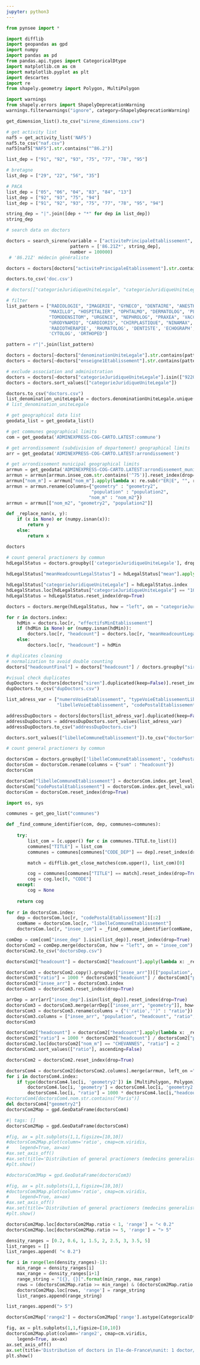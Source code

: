 ```yaml
---
jupyter: python3
---
```


```python
from pynsee import *

import difflib
import geopandas as gpd
import numpy
import pandas as pd
from pandas.api.types import CategoricalDtype
import matplotlib.cm as cm
import matplotlib.pyplot as plt
import descartes
import re
from shapely.geometry import Polygon, MultiPolygon
```

```python
import warnings
from shapely.errors import ShapelyDeprecationWarning
warnings.filterwarnings("ignore", category=ShapelyDeprecationWarning)
```

```python
get_dimension_list().to_csv("sirene_dimensions.csv")
```

```python
# get activity list
naf5 = get_activity_list('NAF5')
naf5.to_csv("naf.csv")
naf5[naf5["NAF5"].str.contains("^86.2")]
```

```python
list_dep = ["91", "92", "93", "75", "77", "78", "95"]

# bretagne
list_dep = ["29", "22", "56", "35"]

# PACA
list_dep = ["05", "06", "04", "83", "84", "13"]
list_dep = ["92", "93", "75", "94"]
list_dep = ["91", "92", "93", "75", "77", "78", "95", "94"]

string_dep = "|".join([dep + "*" for dep in list_dep])
string_dep
```

```python
# search data on doctors

doctors = search_sirene(variable = ["activitePrincipaleEtablissement", "codePostalEtablissement"],
                        pattern = ['86.21Z*', string_dep],
                        number = 100000)
 # '86.21Z' médecin généraliste

doctors = doctors[doctors["activitePrincipaleEtablissement"].str.contains("^86.21Z")].reset_index(drop=True)
```

```python
doctors.to_csv('doc.csv')
```

```python
# doctors[["categorieJuridiqueUniteLegale", "categorieJuridiqueUniteLegaleLibelle"]].drop_duplicates()
```

```python
# filter
list_pattern = ["RADIOLOGIE", "IMAGERIE", "GYNECO", "DENTAIRE", "ANESTHES", 'P.M.I', 'INFANTILE', 'CARDIOLOG',
                "MAXILLO", "HOSPITALIER", "OPHTALMO", "DERMATOLOG", 'PLANIFICATION', 'MAIRIE', 'THORACIQUE',
                "TOMODENSITOM", "URGENCE", "NEPHROLOG", "PRAXEA", 'VACCINATION', 'SCOLAIRE', 'CANCER', 'STOMATOLO',
                "URODYNAMIQ", "CARDIORIS", "CHIRPLASTIQUE", "NINAMAX", "CICOF", 'MATERNELLE', 'DIALYSE',
                'RADIOTHERAPIE', 'RHUMATOLOG', 'DENTISTE', 'ECHOGRAPH', 'PATHOLOG', 'CHIRURGIE', 'ESTHETIQ',
                'CYTOLOG', 'ORTHOPED']

pattern = r"|".join(list_pattern)
```

```python
doctors = doctors[~doctors["denominationUniteLegale"].str.contains(pattern, regex=True, na=False)].reset_index(drop=True)
doctors = doctors[~doctors["enseigne1Etablissement"].str.contains(pattern, regex=True, na=False)].reset_index(drop=True)

# exclude association and administration
doctors = doctors[~doctors["categorieJuridiqueUniteLegale"].isin(["9220", "7220"])].reset_index(drop=True)
doctors = doctors.sort_values(["categorieJuridiqueUniteLegale"])

doctors.to_csv("doctors.csv")
list_denomination_uniteLegale = doctors.denominationUniteLegale.unique()
# list_denomination_uniteLegale                 
```

```python
# get geographical data list
geodata_list = get_geodata_list()

# get communes geographical limits
com = get_geodata('ADMINEXPRESS-COG-CARTO.LATEST:commune')

# get arrondissement (subdivision of departement) geographical limits
arr = get_geodata('ADMINEXPRESS-COG-CARTO.LATEST:arrondissement')
```

```python
# get arrondissement municipal geographical limits
arrmun = get_geodata('ADMINEXPRESS-COG-CARTO.LATEST:arrondissement_municipal')
arrmun = arrmun[arrmun.insee_com.str.contains('^75')].reset_index(drop=True)
arrmun["nom_m"] = arrmun["nom_m"].apply(lambda x: re.sub(r"ER|E", "", re.sub(" ARRONDISSEMENT", "", x)))
arrmun = arrmun.rename(columns={"geometry" : "geometry2",
                                "population" : "population2",
                               "nom_m" : "nom_m2"})
arrmun = arrmun[["nom_m2", "geometry2", "population2"]]
```

```python
def _replace_nan(x, y):
    if (x is None) or (numpy.isnan(x)):
        return y
    else:
        return x
```

```python
doctors
```

```python
# count general practioners by commun
hdLegalStatus = doctors.groupby(['categorieJuridiqueUniteLegale'], dropna=True)['effectifsMinEtablissement'].agg(['mean', "count"])
   
hdLegalStatus["meanHeadcountLegalStatus"] = hdLegalStatus["mean"].apply(lambda x: _replace_nan(x, 1))

hdLegalStatus["categorieJuridiqueUniteLegale"] = hdLegalStatus.index
hdLegalStatus.loc[hdLegalStatus["categorieJuridiqueUniteLegale"] == "1000", "meanHeadcountLegalStatus"] = 1
hdLegalStatus = hdLegalStatus.reset_index(drop=True)

doctors = doctors.merge(hdLegalStatus, how = "left", on = "categorieJuridiqueUniteLegale").reset_index(drop=True)

for r in doctors.index:
    hdMin = doctors.loc[r, "effectifsMinEtablissement"]
    if (hdMin is None) or (numpy.isnan(hdMin)):
        doctors.loc[r, "headcount"] = doctors.loc[r, "meanHeadcountLegalStatus"]
    else:
        doctors.loc[r, "headcount"] = hdMin
```

```python
# duplicates cleaning
# normalization to avoid double counting
doctors["headcountFinal"] = doctors["headcount"] / doctors.groupby("siren", dropna=True)["headcount"].transform("sum")

#visual check duplicates
dupDoctors = doctors[doctors["siren"].duplicated(keep=False)].reset_index(drop=True)
dupDoctors.to_csv("dupDoctors.csv")

list_adress_var = ["numeroVoieEtablissement", "typeVoieEtablissementLibelle", 
                   "libelleVoieEtablissement", "codePostalEtablissement", "libelleCommuneEtablissement"]

addressDupDoctors = doctors[doctors[list_adress_var].duplicated(keep=False)].reset_index(drop=True)
addressDupDoctors = addressDupDoctors.sort_values(list_adress_var)
addressDupDoctors.to_csv("addressDupDoctors.csv")
```

```python
doctors.sort_values(["libelleCommuneEtablissement"]).to_csv("doctorSortedCom.csv")
```

```python
# count general practioners by commun

doctorsCom = doctors.groupby(['libelleCommuneEtablissement', 'codePostalEtablissement'])['headcountFinal'].agg(['sum'])
doctorsCom = doctorsCom.rename(columns = {"sum" : "headcount"})
doctorsCom
```

```python
doctorsCom["libelleCommuneEtablissement"] = doctorsCom.index.get_level_values("libelleCommuneEtablissement")
doctorsCom["codePostalEtablissement"] = doctorsCom.index.get_level_values("codePostalEtablissement")
doctorsCom = doctorsCom.reset_index(drop=True)
```

```python
import os, sys 

communes = get_geo_list("communes")

def _find_commune_identifier(com, dep, communes=communes):
    
    try:
        list_com = [c.upper() for c in communes.TITLE.to_list()]    
        communes["TITLE"] = list_com    
        communes = communes[communes["CODE_DEP"] == dep].reset_index(drop=True)

        match = difflib.get_close_matches(com.upper(), list_com)[0]

        cog = communes[communes["TITLE"] == match].reset_index(drop=True)
        cog = cog.loc[0, "CODE"]
    except:
        cog = None
    
    return cog      
  
for r in doctorsCom.index:
    dep = doctorsCom.loc[r, "codePostalEtablissement"][:2]
    comName = doctorsCom.loc[r, "libelleCommuneEtablissement"]
    doctorsCom.loc[r, "insee_com"] = _find_commune_identifier(comName, dep)
```

```python
comDep = com[com["insee_dep" ].isin(list_dep)].reset_index(drop=True)
doctorsCom2 = comDep.merge(doctorsCom, how = "left", on = "insee_com")
doctorsCom2.to_csv("doctorsDep.csv")
```

```python
doctorsCom2["headcount"] = doctorsCom2["headcount"].apply(lambda x: _replace_nan(x, 0))

doctorsCom3 = doctorsCom2.copy().groupby(["insee_arr"])[["population", "headcount"]].agg(["sum"])
doctorsCom3["ratio"] = 1000 * doctorsCom3["headcount"] / doctorsCom3["population"]
doctorsCom3["insee_arr"] = doctorsCom3.index
doctorsCom3 = doctorsCom3.reset_index(drop=True)

arrDep = arr[arr["insee_dep"].isin(list_dep)].reset_index(drop=True)
doctorsCom3 = doctorsCom3.merge(arrDep[["insee_arr", "geometry"]], how= "left", on = "insee_arr")
doctorsCom3 = doctorsCom3.rename(columns = {"('ratio','')" : "ratio"})
doctorsCom3.columns = ["insee_arr", "population", "headcount", "ratio", "insee_arr2", "geometry"]
doctorsCom3
```

```python
doctorsCom2["headcount"] = doctorsCom2["headcount"].apply(lambda x: _replace_nan(x, 0))
doctorsCom2["ratio"] = 1000 * doctorsCom2["headcount"] / doctorsCom2["population"]
doctorsCom2.loc[doctorsCom2["nom_m"] == "CHEVANNES", "ratio"] = 2
doctorsCom2.sort_values(["ratio"], ascending=False)
```

```python
doctorsCom2 = doctorsCom2.reset_index(drop=True)

doctorsCom4 = doctorsCom2[doctorsCom2.columns].merge(arrmun, left_on ="libelleCommuneEtablissement", right_on="nom_m2", how="left")
for i in doctorsCom4.index:
    if type(doctorsCom4.loc[i, 'geometry2']) in [MultiPolygon, Polygon]:
        doctorsCom4.loc[i, 'geometry'] = doctorsCom4.loc[i, 'geometry2']
        doctorsCom4.loc[i, "ratio"] = 1000 * doctorsCom4.loc[i,"headcount"] / doctorsCom4.loc[i,"population2"]
#octorsCom4[doctorsCom4.nom.str.contains("Paris")]
del doctorsCom4["geometry2"]
doctorsCom2Map = gpd.GeoDataFrame(doctorsCom4)
```

```python
#| tags: []
doctorsCom2Map = gpd.GeoDataFrame(doctorsCom4)

#fig, ax = plt.subplots(1,1,figsize=[10,10])
#doctorsCom2Map.plot(column='ratio', cmap=cm.viridis,
#    legend=True, ax=ax)
#ax.set_axis_off()
#ax.set(title='Distribution of general practioners (medecins generalistes) in France')
#plt.show()
```

```python
#doctorsCom3Map = gpd.GeoDataFrame(doctorsCom3)

#fig, ax = plt.subplots(1,1,figsize=[10,10])
#doctorsCom3Map.plot(column='ratio', cmap=cm.viridis,
#    legend=True, ax=ax)
#ax.set_axis_off()
#ax.set(title='Distribution of general practioners (medecins generalistes) in France')
#plt.show()
```

```python

doctorsCom2Map.loc[doctorsCom2Map.ratio < 1, 'range'] = "< 0.2"
doctorsCom2Map.loc[doctorsCom2Map.ratio >= 5, 'range'] = "> 5"

density_ranges = [0.2, 0.6, 1, 1.5, 2, 2.5, 3, 3.5, 5]
list_ranges = []
list_ranges.append( "< 0.2")

for i in range(len(density_ranges)-1):
    min_range = density_ranges[i]
    max_range = density_ranges[i+1]
    range_string = "[{}, {}[".format(min_range, max_range)
    rows = (doctorsCom2Map.ratio >= min_range) & (doctorsCom2Map.ratio < max_range)
    doctorsCom2Map.loc[rows, 'range'] = range_string
    list_ranges.append(range_string)

list_ranges.append("> 5")

doctorsCom2Map['range2'] = doctorsCom2Map['range'].astype(CategoricalDtype(categories=list_ranges, ordered=True))
```

```python
fig, ax = plt.subplots(1,1,figsize=[10,10])
doctorsCom2Map.plot(column='range2', cmap=cm.viridis,
    legend=True, ax=ax)
ax.set_axis_off()
ax.set(title='Distribution of doctors in Ile-de-France\nunit: 1 doctor/ 1000 inhabitants')
plt.show()
```

